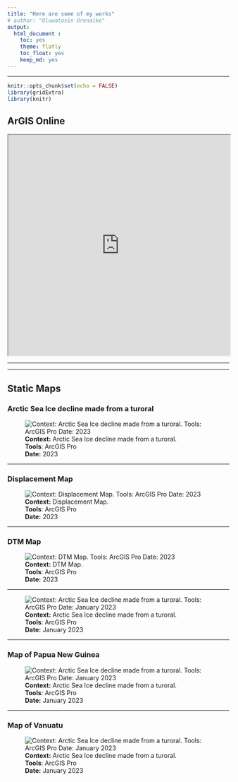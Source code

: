 ```yaml
---
title: "Here are some of my works"
# author: "Oluwatosin Orenaike"
output: 
  html_document :
    toc: yes
    theme: flatly
    toc_float: yes
    keep_md: yes
---
```


<hr>
```r
knitr::opts_chunk$set(echo = FALSE)
library(gridExtra)
library(knitr)
```

## ArGIS Online
<iframe src="https://www.arcgis.com/apps/mapviewer/index.html?webmap=f2c20e15bd7a430a9bd24b8413291b97" width="100%" height="500"></iframe>

<hr>
<hr>

## Static Maps 
### Arctic Sea Ice decline made from a turoral
![**Context:** Arctic Sea Ice decline made from a turoral. <br> **Tools**: ArcGIS Pro <br>**Date:** 2023](images/Arctic.png)
<hr>

### Displacement Map
![**Context:** Displacement Map. <br> **Tools**: ArcGIS Pro <br>**Date:** 2023](images/idps.png)
<hr>
### DTM Map
![**Context:** DTM Map. <br> **Tools**: ArcGIS Pro <br>**Date:** 2023](images/Worldv8.png)
<hr>

![**Context:** Arctic Sea Ice decline made from a turoral. <br> **Tools**: ArcGIS Pro <br>**Date:** January 2023](images/PPG3.png)
<hr>

### Map of Papua New  Guinea
![**Context:** Arctic Sea Ice decline made from a turoral. <br> **Tools**: ArcGIS Pro <br>**Date:** January 2023](images/SSD4.png)
<hr>

### Map of Vanuatu
![**Context:** Arctic Sea Ice decline made from a turoral. <br> **Tools**: ArcGIS Pro <br>**Date:** January 2023](images/Vanuatu6.png)